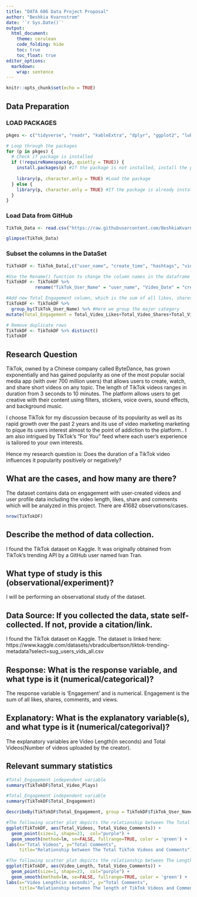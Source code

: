 ---
title: "DATA 606 Data Project Proposal"
author: "Beshkia Kvarnstrom"
date: '`r Sys.Date()`'
output:
  html_document:
    theme: cerulean
    code_folding: hide
    toc: true
    toc_float: true
editor_options: 
  markdown: 
    wrap: sentence
---

```{r setup, echo=TRUE, results='hide', warning=FALSE, message=FALSE}
knitr::opts_chunk$set(echo = TRUE)
```

## Data Preparation

### LOAD PACKAGES
```{r, message=FALSE, warnings=FALSE}
pkges <- c("tidyverse", "readr", "kableExtra", "dplyr", "ggplot2", "lubridate", "psych")

# Loop through the packages
for (p in pkges) {
  # Check if package is installed
  if (!requireNamespace(p, quietly = TRUE)) {
    install.packages(p) #If the package is not installed, install the package
    
    library(p, character.only = TRUE) #Load the package
  } else {
    library(p, character.only = TRUE) #If the package is already installed, load the package
  }
}
```

### Load Data from GitHub
```{r, message=FALSE, warnings=FALSE}
TikTok_Data <- read.csv("https://raw.githubusercontent.com/BeshkiaKvarnstrom/MSDS-DATA606/main/sug_users_vids_all.csv")

glimpse(TikTok_Data)
```

### Subset the columns in the DataSet
```{r, message=FALSE, warnings=FALSE}

TikTokDF <- TikTok_Data[,c("user_name", "create_time", "hashtags", "video_length", "n_likes", "n_shares", "n_comments", "n_plays", "n_followers", "n_total_likes", "n_total_vids")]

#Use the Rename() function to change the column names in the dataframe 
TikTokDF <- TikTokDF %>% 
           rename("TikTok_User_Name" = "user_name", "Video_Date" = "create_time", "Hashtags" = "hashtags", "Video_Length" = "video_length", "Total_Video_Likes" = "n_likes", "Total_Video_Shares" = "n_shares", "Total_Video_Comments" = "n_comments", "Total_Video_Plays"= "n_plays", "Total_User_Followers" = "n_followers", "Total_User_Likes" = "n_total_likes", "Total_Videos" = "n_total_vids")

#Add new Total Engagement column, which is the sum of all likes, shares, comments, and views
TikTokDF <- TikTokDF %>%
  group_by(TikTok_User_Name) %>% #Here we group the major category
mutate(Total_Engagement = Total_Video_Likes+Total_Video_Shares+Total_Video_Comments+Total_Video_Plays, Engagement_Rate = (Total_Video_Likes+Total_Video_Shares+Total_Video_Comments+Total_Video_Plays)/Total_User_Followers, Video_Date = as_datetime(Video_Date) )

# Remove duplicate rows
TikTokDF <- TikTokDF %>% distinct()
TikTokDF

```

## Research Question 
TikTok, owned by a Chinese company called ByteDance, has grown exponentially and has gained popularity as one of the most popular social media app (with over 700 million users) that allows users to create, watch, and share short videos on any topic. The length of TikTok videos ranges in duration from 3 seconds to 10 minutes. The platform allows users to get creative with their content using filters, stickers, voice overs, sound effects, and background music.

I choose TikTok for my discussion because of its popularity as well as its rapid growth over the past 2 years and its use of video marketing marketing to pique its users interest almost to the point of addiction to the platform.. I am also intrigued by TikTok's “For You” feed where each user's experience is tailored to your own interests.

Hence my research question is: Does the duration of a TikTok video influences it popularity positively or negatively?

## What are the cases, and how many are there? 
The dataset contains data on engagement with user-created videos and user profile data including the video length, likes, share and comments which will be analyzed in this project. There are 41682 observations/cases.
```{r, message=FALSE, warnings=FALSE}
nrow(TikTokDF)
```

## Describe the method of data collection.
I found the TikTok dataset on Kaggle. It was originally obtained from TikTok's trending API by a GitHub user named Ivan Tran.

## What type of study is this (observational/experiment)?
I will be performing an observational study of the dataset.


## Data Source: If you collected the data, state self-collected. If not, provide a citation/link.
I found the TikTok dataset on Kaggle. The dataset is linked here: https://www.kaggle.com/datasets/vbradculbertson/tiktok-trending-metadata?select=sug_users_vids_all.csv


## Response: What is the response variable, and what type is it (numerical/categorical)?
The response variable is 'Engagement' and is numerical. Engagement is the sum of all likes, shares, comments, and views.


## Explanatory: What is the explanatory variable(s), and what type is it (numerical/categorival)?
The explanatory variables are Video Length(in seconds) and Total Videos(Number of videos uploaded by the creator).


## Relevant summary statistics 
```{r, message=FALSE, warnings=FALSE}
#Total_Engagement independent variable 
summary(TikTokDF$Total_Video_Plays)
```

```{r, message=FALSE, warnings=FALSE}
#Total_Engagement independent variable 
summary(TikTokDF$Total_Engagement)
```

```{r, message=FALSE, warnings=FALSE}
describeBy(TikTokDF$Total_Engagement, group = TikTokDF$TikTok_User_Name, mat = TRUE)
```
```{r, message=FALSE, warnings=FALSE}
#The following scatter plot depicts the relationship between The Total TikTok Videos and Comments 
ggplot(TikTokDF, aes(Total_Videos, Total_Video_Comments)) +
  geom_point(size=1, shape=23,  col="purple") + 
  geom_smooth(method=lm, se=FALSE, fullrange=TRUE, color = 'green') +
labs(x="Total Videos", y="Total Comments", 
     title="Relationship between The Total TikTok Videos and Comments")


```

```{r, message=FALSE, warnings=FALSE}
#The following scatter plot depicts the relationship between The Length of TikTok Videos and Comments 
ggplot(TikTokDF, aes(Video_Length, Total_Video_Comments)) +
  geom_point(size=1, shape=23,  col="purple") + 
  geom_smooth(method=lm, se=FALSE, fullrange=TRUE, color = 'green') +
labs(x="Video Length(in seconds)", y="Total Comments", 
     title="Relationship between The length of TikTok Videos and Comments")


```

